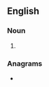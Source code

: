 ==English==

===Noun===
{{head|en|noun form}}

# {{plural of|somite|lang=en}}

===Anagrams===
* {{anagrams|en|a=eimosst|Moisset|mitoses|osmites|sitsome}}